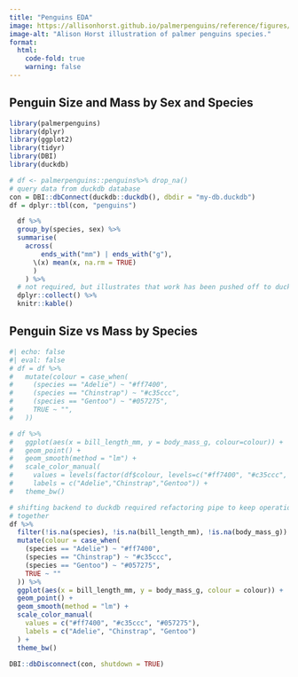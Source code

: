 ```yaml
---
title: "Penguins EDA"
image: https://allisonhorst.github.io/palmerpenguins/reference/figures/lter_penguins.png
image-alt: "Alison Horst illustration of palmer penguins species."
format:
  html:
    code-fold: true
    warning: false
---
```


## Penguin Size and Mass by Sex and Species


```r
library(palmerpenguins) 
library(dplyr)
library(ggplot2)
library(tidyr)
library(DBI)
library(duckdb)
```

```r
# df <- palmerpenguins::penguins%>% drop_na()
# query data from duckdb database
con = DBI::dbConnect(duckdb::duckdb(), dbdir = "my-db.duckdb")
df = dplyr::tbl(con, "penguins")

```


```r
  df %>%
  group_by(species, sex) %>%
  summarise(
    across(
        ends_with("mm") | ends_with("g"),
      \(x) mean(x, na.rm = TRUE)
      )
    ) %>%
  # not required, but illustrates that work has been pushed off to duckdb
  dplyr::collect() %>%
  knitr::kable()
```


## Penguin Size vs Mass by Species

```r
#| echo: false
#| eval: false
# df = df %>%
#   mutate(colour = case_when(
#     (species == "Adelie") ~ "#ff7400",
#     (species == "Chinstrap") ~ "#c35ccc",
#     (species == "Gentoo") ~ "#057275",
#     TRUE ~ "",
#   ))

# df %>%
#   ggplot(aes(x = bill_length_mm, y = body_mass_g, colour=colour)) +
#   geom_point() + 
#   geom_smooth(method = "lm") +
#   scale_color_manual(
#     values = levels(factor(df$colour, levels=c("#ff7400", "#c35ccc", "#057275"))), 
#     labels = c("Adelie","Chinstrap","Gentoo")) +
#   theme_bw()
```


```r
# shifting backend to duckdb required refactoring pipe to keep operations
# together
df %>%
  filter(!is.na(species), !is.na(bill_length_mm), !is.na(body_mass_g)) %>%
  mutate(colour = case_when(
    (species == "Adelie") ~ "#ff7400",
    (species == "Chinstrap") ~ "#c35ccc",
    (species == "Gentoo") ~ "#057275",
    TRUE ~ ""
  )) %>%
  ggplot(aes(x = bill_length_mm, y = body_mass_g, colour = colour)) +
  geom_point() +
  geom_smooth(method = "lm") +
  scale_color_manual(
    values = c("#ff7400", "#c35ccc", "#057275"),
    labels = c("Adelie", "Chinstrap", "Gentoo")
  ) +
  theme_bw()

```

```r
DBI::dbDisconnect(con, shutdown = TRUE)

```